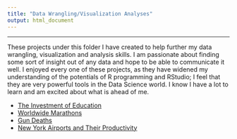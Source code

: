 ```yaml
---
title: "Data Wrangling/Visualization Analyses"
output: html_document
---
```


<script type="text/javascript">
 function showhide(id) {
    var e = document.getElementById(id);
    e.style.display = (e.style.display == 'block') ? 'none' : 'block';
 }
</script>



----

These projects under this folder I have created to help further my data wrangling, visualization and analysis skills. I am passionate about finding some sort of insight out of any data and hope to be able to communicate it well. I enjoyed every one of these projects, as they have widened my understanding of the potentials of R programming and RStudio; I feel that they are very powerful tools in the Data Science world. I know I have a lot to learn and am excited about what is ahead of me.


- [The Investment of Education](dwv/SemesterProject/html)
- [Worldwide Marathons](dwv/Jensen_165909072_final.html)
- [Gun Deaths](CaseStudy4.html)
- [New York Airports and Their Productivity](dwv/CaseStudy3.html)




